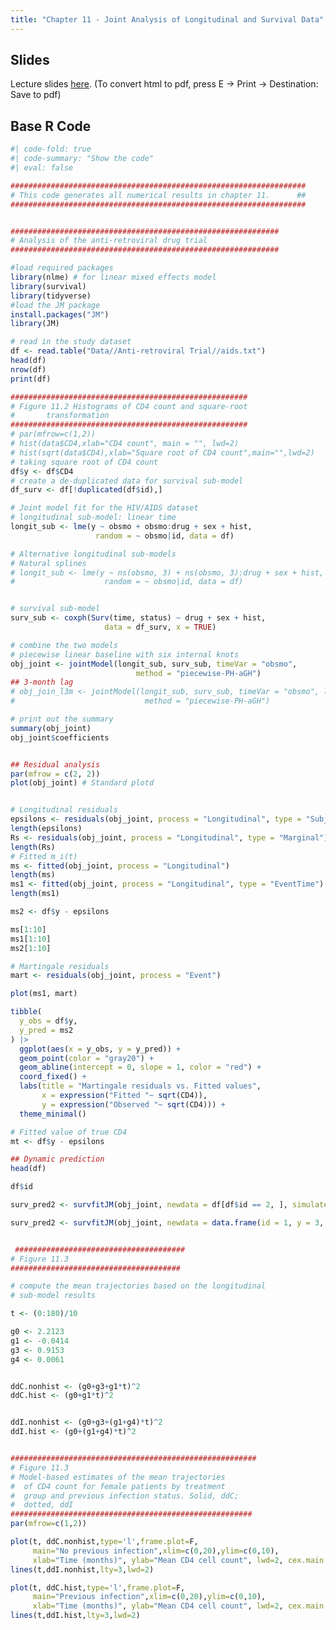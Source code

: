 ```yaml
---
title: "Chapter 11 - Joint Analysis of Longitudinal and Survival Data"
---
```


## Slides

Lecture slides [here](chap11.html){target="_blank"}. (To convert html to pdf, press E $\to$ Print $\to$ Destination: Save to pdf)

## Base R Code

```r
#| code-fold: true
#| code-summary: "Show the code"
#| eval: false

##################################################################
# This code generates all numerical results in chapter 11.      ##
##################################################################


############################################################
# Analysis of the anti-retroviral drug trial
############################################################

#load required packages
library(nlme) # for linear mixed effects model
library(survival)
library(tidyverse)
#load the JM package
install.packages("JM")
library(JM)

# read in the study dataset
df <- read.table("Data//Anti-retroviral Trial//aids.txt")
head(df)
nrow(df)
print(df)

#####################################################
# Figure 11.2 Histograms of CD4 count and square-root
#       transformation
#####################################################
# par(mfrow=c(1,2))
# hist(data$CD4,xlab="CD4 count", main = "", lwd=2)
# hist(sqrt(data$CD4),xlab="Square root of CD4 count",main="",lwd=2)
# taking square root of CD4 count
df$y <- df$CD4
# create a de-duplicated data for survival sub-model
df_surv <- df[!duplicated(df$id),]

# Joint model fit for the HIV/AIDS dataset
# longitudinal sub-model: linear time
longit_sub <- lme(y ~ obsmo + obsmo:drug + sex + hist,
                   random = ~ obsmo|id, data = df)

# Alternative longitudinal sub-models
# Natural splines
# longit_sub <- lme(y ~ ns(obsmo, 3) + ns(obsmo, 3):drug + sex + hist,
#                    random = ~ obsmo|id, data = df)


# survival sub-model
surv_sub <- coxph(Surv(time, status) ~ drug + sex + hist,
                     data = df_surv, x = TRUE)

# combine the two models
# piecewise linear baseline with six internal knots
obj_joint <- jointModel(longit_sub, surv_sub, timeVar = "obsmo",
                            method = "piecewise-PH-aGH")
## 3-month lag
# obj_join_l3m <- jointModel(longit_sub, surv_sub, timeVar = "obsmo", lag = 3,
#                             method = "piecewise-PH-aGH")

# print out the summary
summary(obj_joint)
obj_joint$coefficients


## Residual analysis 
par(mfrow = c(2, 2))
plot(obj_joint) # Standard plotd


# Longitudinal residuals
epsilons <- residuals(obj_joint, process = "Longitudinal", type = "Subject")
length(epsilons)
Rs <- residuals(obj_joint, process = "Longitudinal", type = "Marginal")
length(Rs)
# Fitted m_i(t)
ms <- fitted(obj_joint, process = "Longitudinal")
length(ms)
ms1 <- fitted(obj_joint, process = "Longitudinal", type = "EventTime")
length(ms1)

ms2 <- df$y - epsilons

ms[1:10]
ms1[1:10]
ms2[1:10]

# Martingale residuals
mart <- residuals(obj_joint, process = "Event")

plot(ms1, mart)

tibble(
  y_obs = df$y,
  y_pred = ms2
) |> 
  ggplot(aes(x = y_obs, y = y_pred)) +
  geom_point(color = "gray20") +
  geom_abline(intercept = 0, slope = 1, color = "red") +
  coord_fixed() +
  labs(title = "Martingale residuals vs. Fitted values",
       x = expression("Fitted "~ sqrt(CD4)),
       y = expression("Observed "~ sqrt(CD4))) +
  theme_minimal()

# Fitted value of true CD4
mt <- df$y - epsilons

## Dynamic prediction
head(df)

df$id

surv_pred2 <- survfitJM(obj_joint, newdata = df[df$id == 2, ], simulate = FALSE)

surv_pred2 <- survfitJM(obj_joint, newdata = data.frame(id = 1, y = 3, obsmo = 6, drug = "ddI",  sex = "male", hist = "noAIDS"))


 ######################################
# Figure 11.3
######################################

# compute the mean trajectories based on the longitudinal
# sub-model results

t <- (0:180)/10

g0 <- 2.2123
g1 <- -0.0414
g3 <- 0.9153
g4 <- 0.0061


ddC.nonhist <- (g0+g3+g1*t)^2
ddC.hist <- (g0+g1*t)^2


ddI.nonhist <- (g0+g3+(g1+g4)*t)^2
ddI.hist <- (g0+(g1+g4)*t)^2


#######################################################
# Figure 11.3
# Model-based estimates of the mean trajectories
#  of CD4 count for female patients by treatment
#  group and previous infection status. Solid, ddC;
#  dotted, ddI
######################################################
par(mfrow=c(1,2))

plot(t, ddC.nonhist,type='l',frame.plot=F,
     main="No previous infection",xlim=c(0,20),ylim=c(0,10),
     xlab="Time (months)", ylab="Mean CD4 cell count", lwd=2, cex.main = 1)
lines(t,ddI.nonhist,lty=3,lwd=2)

plot(t, ddC.hist,type='l',frame.plot=F,
     main="Previous infection",xlim=c(0,20),ylim=c(0,10),
     xlab="Time (months)", ylab="Mean CD4 cell count", lwd=2, cex.main = 1)
lines(t,ddI.hist,lty=3,lwd=2)

```

